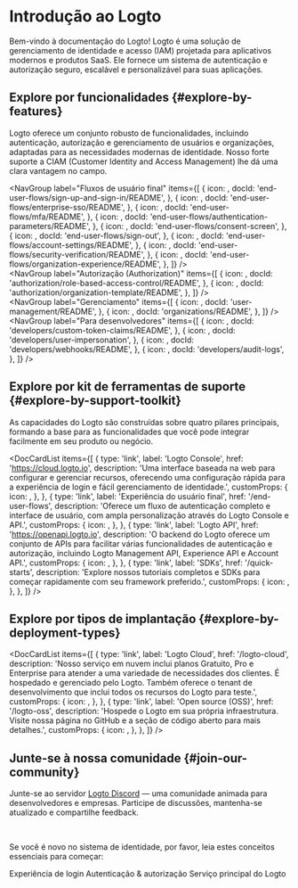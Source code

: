 
# Introdução ao Logto

Bem-vindo à documentação do Logto! Logto é uma solução de gerenciamento de identidade e acesso (IAM) projetada para aplicativos modernos e produtos SaaS. Ele fornece um sistema de autenticação e autorização seguro, escalável e personalizável para suas aplicações.

## Explore por funcionalidades \{#explore-by-features}

Logto oferece um conjunto robusto de funcionalidades, incluindo autenticação, autorização e gerenciamento de usuários e organizações, adaptadas para as necessidades modernas de identidade. Nosso forte suporte a CIAM (Customer Identity and Access Management) lhe dá uma clara vantagem no campo.

<NavGroup
  label="Fluxos de usuário final"
  items={[
    {
      icon: <SignInIcon />,
      docId: 'end-user-flows/sign-up-and-sign-in/README',
    },
    {
      icon: <SsoIcon />,
      docId: 'end-user-flows/enterprise-sso/README',
    },
    {
      icon: <LockIcon />,
      docId: 'end-user-flows/mfa/README',
    },
    {
      icon: <ScreenIcon />,
      docId: 'end-user-flows/authentication-parameters/README',
    },
    {
      icon: <SecurityIcon />,
      docId: 'end-user-flows/consent-screen',
    },
    {
      icon: <SignOutIcon />,
      docId: 'end-user-flows/sign-out',
    },
    {
      icon: <GearIcon />,
      docId: 'end-user-flows/account-settings/README',
    },
    {
      icon: <SecurityIcon />,
      docId: 'end-user-flows/security-verification/README',
    },
    {
      icon: <OrganizationIcon />,
      docId: 'end-user-flows/organization-experience/README',
    },
  ]}
/>
<br />
<NavGroup
  label="Autorização (Authorization)"
  items={[
    {
      icon: <AuthorizationIcon />,
      docId: 'authorization/role-based-access-control/README',
    },
    {
      icon: <AuthorizationIcon />,
      docId: 'authorization/organization-template/README',
    },
  ]}
/>
<br />
<NavGroup
  label="Gerenciamento"
  items={[
    {
      icon: <UserManagementIcon />,
      docId: 'user-management/README',
    },
    {
      icon: <OrganizationIcon />,
      docId: 'organizations/README',
    },
  ]}
/>
<br />
<NavGroup
  label="Para desenvolvedores"
  items={[
    {
      icon: <GearPlusIcon />,
      docId: 'developers/custom-token-claims/README',
    },
    {
      icon: <ImpersonationIcon />,
      docId: 'developers/user-impersonation',
    },
    {
      icon: <WebhookIcon />,
      docId: 'developers/webhooks/README',
    },
    {
      icon: <AuditLogIcon />,
      docId: 'developers/audit-logs',
    },
  ]}
/>

## Explore por kit de ferramentas de suporte \{#explore-by-support-toolkit}

As capacidades do Logto são construídas sobre quatro pilares principais, formando a base para as funcionalidades que você pode integrar facilmente em seu produto ou negócio.

<DocCardList
  items={[
    {
      type: 'link',
      label: 'Logto Console',
      href: 'https://cloud.logto.io',
      description:
        'Uma interface baseada na web para configurar e gerenciar recursos, oferecendo uma configuração rápida para a experiência de login e fácil gerenciamento de identidade.',
      customProps: {
        icon: <LogtoConsoleIcon />,
      },
    },
    {
      type: 'link',
      label: 'Experiência do usuário final',
      href: '/end-user-flows',
      description:
        'Oferece um fluxo de autenticação completo e interface de usuário, com ampla personalização através do Logto Console e API.',
      customProps: {
        icon: <ExperienceIcon />,
      },
    },
    {
      type: 'link',
      label: 'Logto API',
      href: 'https://openapi.logto.io',
      description:
        'O backend do Logto oferece um conjunto de APIs para facilitar várias funcionalidades de autenticação e autorização, incluindo Logto Management API, Experience API e Account API.',
      customProps: {
        icon: <LogtoApiIcon />,
      },
    },
    {
      type: 'link',
      label: 'SDKs',
      href: '/quick-starts',
      description:
        'Explore nossos tutoriais completos e SDKs para começar rapidamente com seu framework preferido.',
      customProps: {
        icon: <SdkIcon />,
      },
    },
  ]}
/>

## Explore por tipos de implantação \{#explore-by-deployment-types}

<DocCardList
  items={[
    {
      type: 'link',
      label: 'Logto Cloud',
      href: '/logto-cloud',
      description:
        'Nosso serviço em nuvem inclui planos Gratuito, Pro e Enterprise para atender a uma variedade de necessidades dos clientes. É hospedado e gerenciado pelo Logto. Também oferece o tenant de desenvolvimento que inclui todos os recursos do Logto para teste.',
      customProps: {
        icon: <CloudIcon />,
      },
    },
    {
      type: 'link',
      label: 'Open source (OSS)',
      href: '/logto-oss',
      description:
        'Hospede o Logto em sua própria infraestrutura. Visite nossa página no GitHub e a seção de código aberto para mais detalhes.',
      customProps: {
        icon: <OpenSourceIcon />,
      },
    },
  ]}
/>

## Junte-se à nossa comunidade \{#join-our-community}

Junte-se ao servidor [Logto Discord](https://discord.com/invite/UEPaF3j5e6) — uma comunidade animada para desenvolvedores e empresas. Participe de discussões, mantenha-se atualizado e compartilhe feedback.

<br />

Se você é novo no sistema de identidade, por favor, leia estes conceitos essenciais para começar:

<Url href="/concepts/sign-in-experience">Experiência de login</Url>
<Url href="/concepts/authn-vs-authz">Autenticação & autorização</Url>
<Url href="/concepts/core-service">Serviço principal do Logto</Url>
